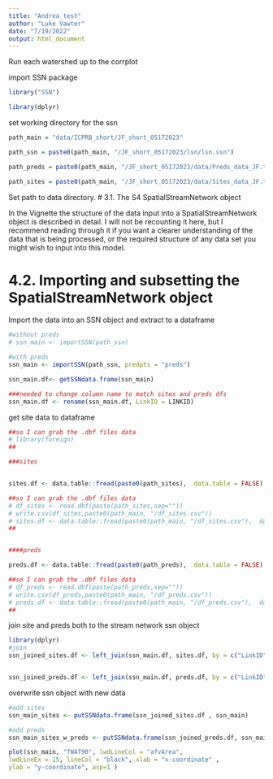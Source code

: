 ```yaml
---
title: "Andrea_test"
author: "Luke Vawter"
date: "7/19/2022"
output: html_document
---
```


Run each watershed up to the corrplot

import SSN package
```r
library("SSN")

library(dplyr)
```

set working directory for the ssn
```r
path_main = "data/ICPRB_short/JF_short_05172023"

path_ssn = paste0(path_main, "/JF_short_05172023/lsn/lsn.ssn")

path_preds = paste0(path_main, "/JF_short_05172023/data/Preds_data_JF.txt")

path_sites = paste0(path_main, "/JF_short_05172023/data/Sites_data_JF.txt")
```

Set path to data directory. 
# 3.1. The S4 SpatialStreamNetwork object

In the Vignette the structure of the data input into a SpatialStreamNetwork object is described in detail. I will not be recounting it here, but I recommend reading through it if you want a clearer understanding of the data that is being processed, or the required structure of any data set you might wish to input into this model.

# 4.2. Importing and subsetting the SpatialStreamNetwork object


Import the data into an SSN object and extract to a dataframe
```r
#without preds
# ssn_main <- importSSN(path_ssn)

#with preds
ssn_main <- importSSN(path_ssn, predpts = "preds")

ssn_main.df<- getSSNdata.frame(ssn_main)

###needed to change column name to match sites and preds dfs
ssn_main.df <- rename(ssn_main.df, LinkID = LINKID)
```


get site data to dataframe
```r
##so I can grab the .dbf files data
# library(foreign)
##

###sites


sites.df <- data.table::fread(paste0(path_sites),  data.table = FALSE)

##so I can grab the .dbf files data
# df_sites <- read.dbf(paste(path_sites,sep=""))
# write.csv(df_sites,paste0(path_main, "/df_sites.csv"))
# sites.df <- data.table::fread(paste0(path_main, "/df_sites.csv"),  data.table = FALSE)
##


####preds

preds.df <- data.table::fread(paste0(path_preds),  data.table = FALSE)

##so I can grab the .dbf files data
# df_preds <- read.dbf(paste(path_preds,sep=""))
# write.csv(df_preds,paste0(path_main, "/df_preds.csv"))
# preds.df <- data.table::fread(paste0(path_main, "/df_preds.csv"),  data.table = FALSE)
##


```

join site and preds both to the stream network ssn object
```r
library(dplyr)
#join
ssn_joined_sites.df <- left_join(ssn_main.df, sites.df, by = c("LinkID"))# %>%


ssn_joined_preds.df <- left_join(ssn_main.df, preds.df, by = c("LinkID"))
```

overwrite ssn object with new data
```r
#add sites
ssn_main_sites <- putSSNdata.frame(ssn_joined_sites.df , ssn_main)

#add preds
ssn_main_sites_w_preds <- putSSNdata.frame(ssn_joined_preds.df, ssn_main_sites)

```

```r
plot(ssn_main, "TWAT90", lwdLineCol = "afvArea",
lwdLineEx = 15, lineCol = "black", xlab = "x-coordinate" ,
ylab = "y-coordinate", asp=1 )
```
